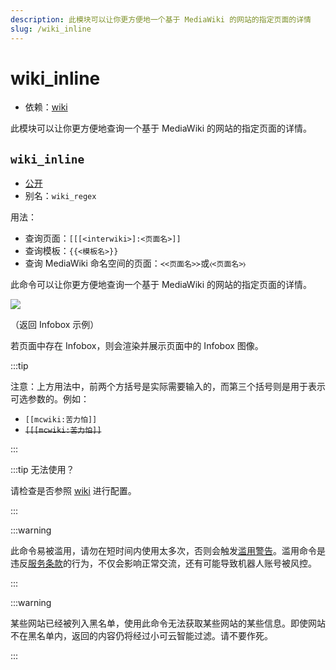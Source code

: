```yaml
---
description: 此模块可以让你更方便地一个基于 MediaWiki 的网站的指定页面的详情
slug: /wiki_inline
---
```


# wiki_inline

-   依赖：[wiki](wiki)

此模块可以让你更方便地查询一个基于 MediaWiki 的网站的指定页面的详情。

## `wiki_inline`

-   [公开](permissions)
-   别名：`wiki_regex`

用法：

-   查询页面：`[[[<interwiki>]:<页面名>]]`
-   查询模板：`{{<模板名>}}`
-   查询 MediaWiki 命名空间的页面：`≺<页面名>≻`或`⧼<页面名>⧽`

此命令可以让你更方便地查询一个基于 MediaWiki 的网站的指定页面的详情。

![](https://z1.ax1x.com/2023/11/18/piN0Tkq.png)

（返回 Infobox 示例）

若页面中存在 Infobox，则会渲染并展示页面中的 Infobox 图像。

:::tip

注意：上方用法中，前两个方括号是实际需要输入的，而第三个括号则是用于表示可选参数的。例如：

-   `[[mcwiki:苦力怕]]`
-   ~~`[[[mcwiki:苦力怕]]`~~

:::

:::tip 无法使用？

请检查是否参照 [wiki](wiki) 进行配置。

:::

:::warning

此命令易被滥用，请勿在短时间内使用太多次，否则会触发[滥用警告](abuse_warning)。滥用命令是违反[服务条款](policy)的行为，不仅会影响正常交流，还有可能导致机器人账号被风控。

:::

:::warning

某些网站已经被列入黑名单，使用此命令无法获取某些网站的某些信息。即使网站不在黑名单内，返回的内容仍将经过小可云智能过滤。请不要作死。

:::
